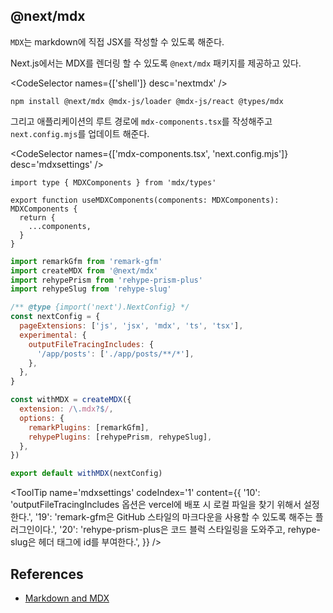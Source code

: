 
## @next/mdx

`MDX`는 markdown에 직접 JSX를 작성할 수 있도록 해준다.

Next.js에서는 MDX를 렌더링 할 수 있도록 `@next/mdx` 패키지를 제공하고 있다.

<CodeSelector names={['shell']} desc='nextmdx' />

```shell
npm install @next/mdx @mdx-js/loader @mdx-js/react @types/mdx
```

그리고 애플리케이션의 루트 경로에 `mdx-components.tsx`를 작성해주고 `next.config.mjs`를 업데이트 해준다.

<CodeSelector names={['mdx-components.tsx', 'next.config.mjs']} desc='mdxsettings' />

```tsx showLineNumbers
import type { MDXComponents } from 'mdx/types'

export function useMDXComponents(components: MDXComponents): MDXComponents {
  return {
    ...components,
  }
}
```

```js {10, 19, 20} showLineNumbers
import remarkGfm from 'remark-gfm'
import createMDX from '@next/mdx'
import rehypePrism from 'rehype-prism-plus'
import rehypeSlug from 'rehype-slug'

/** @type {import('next').NextConfig} */
const nextConfig = {
  pageExtensions: ['js', 'jsx', 'mdx', 'ts', 'tsx'],
  experimental: {
    outputFileTracingIncludes: {
      '/app/posts': ['./app/posts/**/*'],
    },
  },
}

const withMDX = createMDX({
  extension: /\.mdx?$/,
  options: {
    remarkPlugins: [remarkGfm],
    rehypePlugins: [rehypePrism, rehypeSlug],
  },
})

export default withMDX(nextConfig)
```

<ToolTip
  name='mdxsettings'
  codeIndex='1'
  content={{
    '10': 'outputFileTracingIncludes 옵션은 vercel에 배포 시 로컬 파일을 찾기 위해서 설정한다.',
    '19': 'remark-gfm은 GitHub 스타일의 마크다운을 사용할 수 있도록 해주는 플러그인이다.',
    '20': 'rehype-prism-plus은 코드 블럭 스타일링을 도와주고, rehype-slug은 헤더 태그에 id를 부여한다.',
  }}
/>

## References

- [Markdown and MDX](https://nextjs.org/docs/app/building-your-application/configuring/mdx)
